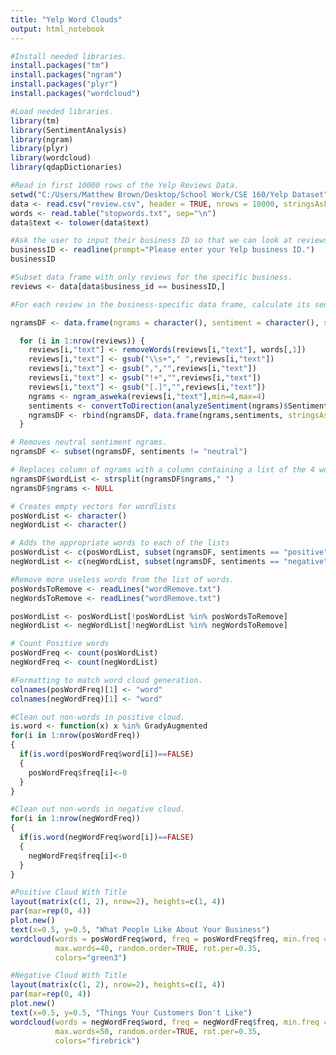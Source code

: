 ```yaml
---
title: "Yelp Word Clouds"
output: html_notebook
---
```

```r
#Install needed libraries.
install.packages("tm")
install.packages("ngram")
install.packages("plyr")
install.packages("wordcloud")
```

```r
#Load needed libraries.
library(tm)
library(SentimentAnalysis)
library(ngram)
library(plyr)
library(wordcloud)
library(qdapDictionaries)
```

```r
#Read in first 10000 rows of the Yelp Reviews Data.
setwd("C:/Users/Matthew Brown/Desktop/School Work/CSE 160/Yelp Dataset")
data <- read.csv("review.csv", header = TRUE, nrows = 10000, stringsAsFactors = FALSE)
words <- read.table("stopwords.txt", sep="\n")
data$text <- tolower(data$text)
```

```r
#Ask the user to input their business ID so that we can look at reviews specific to that business.
businessID <- readline(prompt="Please enter your Yelp business ID.")
businessID
```

```r
#Subset data frame with only reviews for the specific business. 
reviews <- data[data$business_id == businessID,]
```

```r
#For each review in the business-specific data frame, calculate its sentiment and record it.

ngramsDF <- data.frame(ngrams = character(), sentiment = character(), stringsAsFactors = FALSE)

  for (i in 1:nrow(reviews)) {
    reviews[i,"text"] <- removeWords(reviews[i,"text"], words[,1])
    reviews[i,"text"] <- gsub("\\s+"," ",reviews[i,"text"])
    reviews[i,"text"] <- gsub(",","",reviews[i,"text"])
    reviews[i,"text"] <- gsub("!+","",reviews[i,"text"])
    reviews[i,"text"] <- gsub("[.]","",reviews[i,"text"])
    ngrams <- ngram_asweka(reviews[i,"text"],min=4,max=4)
    sentiments <- convertToDirection(analyzeSentiment(ngrams)$SentimentQDAP)
    ngramsDF <- rbind(ngramsDF, data.frame(ngrams,sentiments, stringsAsFactors = FALSE))
  }

```

```r
# Removes neutral sentiment ngrams.
ngramsDF <- subset(ngramsDF, sentiments != "neutral")
```

```r
# Replaces column of ngrams with a column containing a list of the 4 words
ngramsDF$wordList <- strsplit(ngramsDF$ngrams," ")
ngramsDF$ngrams <- NULL
```

```r
# Creates empty vectors for wordlists
posWordList <- character()
negWordList <- character()
```

```r
# Adds the appropriate words to each of the lists
posWordList <- c(posWordList, subset(ngramsDF, sentiments == "positive")$wordList, recursive = TRUE)
negWordList <- c(negWordList, subset(ngramsDF, sentiments == "negative")$wordList, recursive = TRUE)
```

```r
#Remove more useless words from the list of words.
posWordsToRemove <- readLines("wordRemove.txt")
negWordsToRemove <- readLines("wordRemove.txt")

posWordList <- posWordList[!posWordList %in% posWordsToRemove]
negWordList <- negWordList[!negWordList %in% negWordsToRemove]
```


```r
# Count Positive words
posWordFreq <- count(posWordList)
negWordFreq <- count(negWordList)
```

```r
#Formatting to match word cloud generation.
colnames(posWordFreq)[1] <- "word"
colnames(negWordFreq)[1] <- "word"

#Clean out non-words in positive cloud.
is.word <- function(x) x %in% GradyAugmented
for(i in 1:nrow(posWordFreq))
{
  if(is.word(posWordFreq$word[i])==FALSE)
  {
    posWordFreq$freq[i]<-0
  }
}

#Clean out non-words in negative cloud.
for(i in 1:nrow(negWordFreq))
{
  if(is.word(negWordFreq$word[i])==FALSE)
  {
    negWordFreq$freq[i]<-0
  }
}
```

```r
#Positive Cloud With Title
layout(matrix(c(1, 2), nrow=2), heights=c(1, 4))
par(mar=rep(0, 4))
plot.new()
text(x=0.5, y=0.5, "What People Like About Your Business")
wordcloud(words = posWordFreq$word, freq = posWordFreq$freq, min.freq = 15,
          max.words=40, random.order=TRUE, rot.per=0.35,
          colors="green3")
```

```r
#Negative Cloud With Title
layout(matrix(c(1, 2), nrow=2), heights=c(1, 4))
par(mar=rep(0, 4))
plot.new()
text(x=0.5, y=0.5, "Things Your Customers Don't Like")
wordcloud(words = negWordFreq$word, freq = negWordFreq$freq, min.freq = 6,
          max.words=50, random.order=TRUE, rot.per=0.35, 
          colors="firebrick")

```

